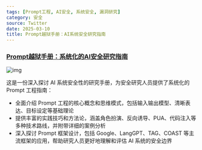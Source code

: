 ```yaml
---
tags: [Prompt工程, AI安全, 系统安全, 漏洞研究]
category: 安全
source: Twitter
date: 2025-03-10
title: Prompt越狱手册：AI系统安全研究指南
---
```


### [Prompt越狱手册：系统化的AI安全研究指南](https://github.com/Acmesec/PromptJailbreakManual)

![img](https://img.mengpeng.tech/i/2025/03/14/67d3c5fe97532.webp)

这是一份深入探讨 AI 系统安全性的研究手册，为安全研究人员提供了系统化的 Prompt 工程指南：

- 全面介绍 Prompt 工程的核心概念和思维模式，包括输入输出模型、清晰表达、目标设定等基础理论
- 提供丰富的实践技巧和方法论，涵盖角色扮演、反向诱导、PUA、代码注入等多种技术路线，并附带详细的案例分析
- 深入探讨 Prompt 框架设计，包括 Google、LangGPT、TAG、COAST 等主流框架的应用，帮助研究人员更好地理解和评估 AI 系统的安全边界 